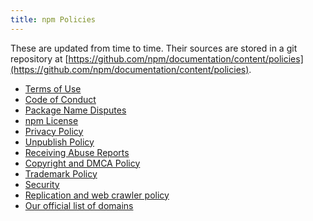 ```yaml
---
title: npm Policies
---
```


These are updated from time to time.  Their sources are stored in a git
repository at [https://github.com/npm/documentation/content/policies](https://github.com/npm/documentation/content/policies).

- [Terms of Use][terms]
- [Code of Conduct][conduct]
- [Package Name Disputes][disputes]
- [npm License][license]
- [Privacy Policy][privacy]
- [Unpublish Policy][unpublish]
- [Receiving Abuse Reports][receiving-reports]
- [Copyright and DMCA Policy][dmca]
- [Trademark Policy][trademark]
- [Security][security]
- [Replication and web crawler policy][crawlers]
- [Our official list of domains][domains]

[terms]: /terms
[conduct]: /conduct
[security]: /security
[disputes]: /disputes
[license]: /license
[privacy]: /privacy
[unpublish]: /unpublish
[receiving-reports]: /receiving-reports
[dmca]: /dmca
[trademark]: /trademark
[terms]: /security
[crawlers]: /crawlers
[domains]: /domains

